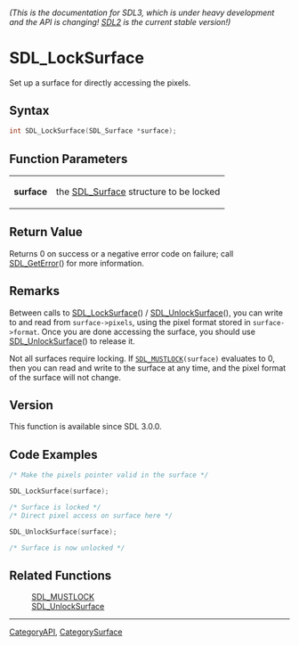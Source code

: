 ====== (This is the documentation for SDL3, which is under heavy development and the API is changing! [https://wiki.libsdl.org/ SDL2] is the current stable version!) ======
= SDL_LockSurface =

Set up a surface for directly accessing the pixels.

== Syntax ==

<syntaxhighlight lang='c'>
int SDL_LockSurface(SDL_Surface *surface);
</syntaxhighlight>

== Function Parameters ==

{|
|'''surface'''
|the [[SDL_Surface]] structure to be locked
|}

== Return Value ==

Returns 0 on success or a negative error code on failure; call
[[SDL_GetError]]() for more information.

== Remarks ==

Between calls to [[SDL_LockSurface]]() / [[SDL_UnlockSurface]](), you can
write to and read from <code>surface->pixels</code>, using the pixel format
stored in <code>surface->format</code>. Once you are done accessing the
surface, you should use [[SDL_UnlockSurface]]() to release it.

Not all surfaces require locking. If <code>[[SDL_MUSTLOCK]](surface)</code>
evaluates to 0, then you can read and write to the surface at any time, and
the pixel format of the surface will not change.

== Version ==

This function is available since SDL 3.0.0.

== Code Examples ==

<syntaxhighlight lang='c++'>
/* Make the pixels pointer valid in the surface */

SDL_LockSurface(surface);

/* Surface is locked */
/* Direct pixel access on surface here */

SDL_UnlockSurface(surface);

/* Surface is now unlocked */
</syntaxhighlight>

== Related Functions ==

:[[SDL_MUSTLOCK]]
:[[SDL_UnlockSurface]]

----
[[CategoryAPI]], [[CategorySurface]]


